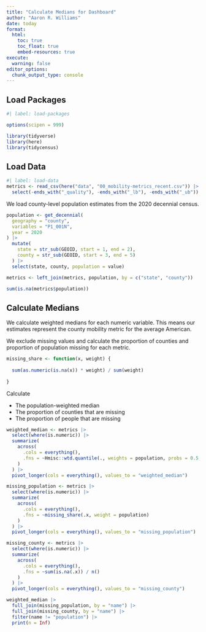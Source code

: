 ```yaml
---
title: "Calculate Medians for Dashboard"
author: "Aaron R. Williams"
date: today
format:
  html:
    toc: true
    toc_float: true
    embed-resources: true
execute: 
  warning: false
editor_options: 
  chunk_output_type: console
---
```


## Load Packages

```r
#| label: load-packages

options(scipen = 999)

library(tidyverse)
library(here)
library(tidycensus)

```

## Load Data

```r
#| label: load-data
metrics <- read_csv(here("data", "00_mobility-metrics_recent.csv")) |>
  select(-ends_with("_quality"), -ends_with("_lb"), -ends_with("_ub"))

```

We load county-level population estimates from the 2020 decennial census.

```r
population <- get_decennial(
  geography = "county", 
  variables = "P1_001N", 
  year = 2020
) |>
  mutate(
    state = str_sub(GEOID, start = 1, end = 2),
    county = str_sub(GEOID, start = 3, end = 5)
  ) |>
  select(state, county, population = value)

metrics <- left_join(metrics, population, by = c("state", "county"))

sum(is.na(metrics$population))

```

## Calculate Medians

We calculate weighted medians for each numeric variable. This means our estimates represent the county mobility metric for the average American. 

We exclude missing values and calculate the proportion of counties and proportion of population missing for each metric. 

```r
missing_share <- function(x, weight) {
  
  sum(as.numeric(is.na(x)) * weight) / sum(weight)
  
}

```

Calculate 

* The population-weighted median
* The proportion of counties that are missing
* The proportion of people that are missing

```r
weighted_median <- metrics |>
  select(where(is.numeric)) |>
  summarize(
    across(
      .cols = everything(), 
      .fns = ~Hmisc::wtd.quantile(., weights = population, probs = 0.5, na.rm = TRUE)
    )
  ) |>
  pivot_longer(cols = everything(), values_to = "weighted_median")

missing_population <- metrics |>
  select(where(is.numeric)) |>
  summarize(
    across(
      .cols = everything(), 
      .fns = ~missing_share(.x, weight = population)
    )
  ) |>
  pivot_longer(cols = everything(), values_to = "missing_population")

missing_county <- metrics |>
  select(where(is.numeric)) |>
  summarize(
    across(
      .cols = everything(), 
      .fns = ~sum(is.na(.x)) / n()
    )
  ) |>
  pivot_longer(cols = everything(), values_to = "missing_county")

weighted_median |>
  full_join(missing_population, by = "name") |>
  full_join(missing_county, by = "name") |>
  filter(name != "population") |>
  print(n = Inf)

```

